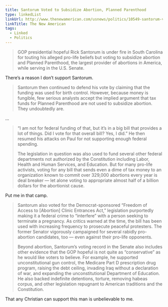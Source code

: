 ```yaml
---
title: Santorum Voted to Subsidize Abortion, Planned Parenthood
type: linkedList
linkUrl: http://www.thenewamerican.com/usnews/politics/10549-santorum-voted-to-subsidize-abortion-planned-parenthood
linkTitle: The New American
tags:
  - Linked
  - Politics
---
```


> GOP presidential hopeful Rick Santorum is under fire in South Carolina for touting his alleged pro-life beliefs but voting to subsidize abortion and Planned Parenthood, the largest provider of abortions in America, while serving in the U.S. Senate.

There’s a reason I don’t support Santorum.

> Santorum then continued to defend his vote by claiming that the funding was used for birth control. However, because money is fungible, few serious analysts accept the implied argument that tax funds for Planned Parenthood are not used to subsidize abortion. They undoubtedly are.

…

> “I am not for federal funding of that, but it’s in a big bill that provides a lot of things. Did I vote for that overall bill? Yes, I did.” He then resumed his attacks on Paul for not supporting enough federal spending.
>
> The legislation in question was also used to fund several other federal departments not authorized by the Constitution including Labor, Health and Human Services, and Education. But for many pro-life activists, voting for any bill that sends even a dime of tax money to an organization known to commit over 329,000 abortions every year is deal breaker — let alone voting to appropriate almost half of a billion dollars for the abortionist cause.

Put me in that camp.

> Santorum also voted for the Democrat-sponsored “Freedom of Access to \[Abortion\] Clinic Entrances Act,” legislation purportedly making it a federal crime to “interfere” with a person seeking to terminate a pregnancy. As critics warned at the time, the bill has been used with increasing frequency to prosecute peaceful protesters. The former Senator vigorously campaigned for several rabidly pro-abortion candidates, too — even against their pro-life opponents.
>
> Beyond abortion, Santorum’s voting record in the Senate also includes other evidence that the GOP hopeful is not quite as “conservative” as he would like voters to believe. For example, he supported unconstitutional gun control, the Medicare Part D prescription drug program, raising the debt ceiling, invading Iraq without a declaration of war, and expanding the unconstitutional Department of Education. He also backed indefinite detentions, torture, removing habeas corpus, and other legislation repugnant to American traditions and the Constitution.

That any Christian can support this man is unbelievable to me.
